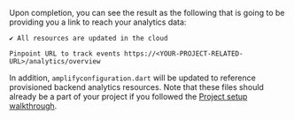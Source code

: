 Upon completion, you can see the result as the following that is going to be providing you a link to reach your analytics data:

```console
✔ All resources are updated in the cloud

Pinpoint URL to track events https://<YOUR-PROJECT-RELATED-URL>/analytics/overview
```

In addition, `amplifyconfiguration.dart` will be updated to reference provisioned backend analytics resources. Note that these files should already be a part of your project if you followed the [Project setup walkthrough](/lib-v1/project-setup/create-application).
